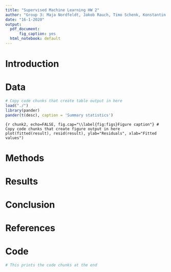 ---
title: "Supervised Machine Learning HW 2"
author: "Group 3: Maja Nordfeldt, Jakob Rauch, Timo Schenk, Konstantin Sommer"
date: "16-1-2020"
output:
  pdf_document:
      fig_caption: yes
  html_notebook: default
---

# Introduction


# Data 


```{r chunk1, echo=FALSE}
# Copy code chunks that create table output in here
load("./")
library(pander)
pander(t(desc), caption = 'Summary statistics')
```

```{r chunk2, echo=FALSE, fig.cap="\\label{fig:figs}Figure caption"}
# Copy code chunks that create figure output in here
plot(fitted(result), resid(result), ylab="Residuals", xlab="Fitted values")
```

# Methods


# Results 


# Conclusion


# References

# Code
```{r chunk1, eval=FALSE}
# This prints the code chunks at the end
```
```{r chunk2, eval=FALSE}
```
